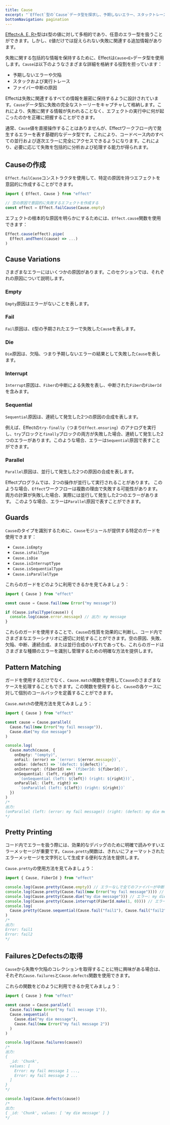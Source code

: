 ```yaml
---
title: Cause
excerpt: "`Effect`型の`Cause`データ型を探求し、予期しないエラー、スタックトレース、ファイバー中断の原因など、失敗に関する包括的な情報を格納します。`Cause`がどのようにして失敗情報を失わずに保持し、コードベースでの正確なエラー分析と処理のための完全なストーリーを提供するかを学びます。`Effect`ワークフロー内のさまざまなエラーシナリオを表すEmpty、Fail、Die、Interrupt、Sequential、Parallelなどのさまざまな原因を発見します。"
bottomNavigation: pagination
---
```


[Effect&lt;A, E, R&gt;](../../guides/essentials/the-effect-type)型は`E`型の値に対して多相的であり、任意のエラー型を扱うことができます。しかし、`E`値だけでは捉えられない失敗に関連する追加情報があります。

失敗に関する包括的な情報を保持するために、Effectは`Cause<E>`データ型を使用します。`Cause`は以下のようなさまざまな詳細を格納する役割を担っています：

- 予期しないエラーや欠陥
- スタックおよび実行トレース
- ファイバー中断の原因

Effectは失敗に関連するすべての情報を厳密に保持するように設計されています。`Cause`データ型に失敗の完全なストーリーをキャプチャして格納します。これにより、失敗に関する情報が失われることなく、エフェクトの実行中に何が起こったのかを正確に把握することができます。

通常、`Cause`値を直接操作することはありませんが、Effectワークフロー内で発生するエラーを表す基礎的なデータ型です。これにより、コードベース内のすべての並行および逐次エラーに完全にアクセスできるようになります。これにより、必要に応じて失敗を包括的に分析および処理する能力が得られます。

## Causeの作成

`Effect.failCause`コンストラクタを使用して、特定の原因を持つエフェクトを意図的に作成することができます。

```ts twoslash
import { Effect, Cause } from "effect"

// 空の原因で意図的に失敗するエフェクトを作成する
const effect = Effect.failCause(Cause.empty)
```

エフェクトの根本的な原因を明らかにするためには、`Effect.cause`関数を使用できます：

```ts
Effect.cause(effect).pipe(
  Effect.andThen((cause) => ...)
)
```

## Cause Variations

さまざまなエラーにはいくつかの原因があります。このセクションでは、それぞれの原因について説明します。

### Empty

`Empty`原因はエラーがないことを表します。

### Fail

`Fail`原因は、`E`型の予期されたエラーで失敗した`Cause`を表します。

### Die

`Die`原因は、欠陥、つまり予期しないエラーの結果として失敗した`Cause`を表します。

### Interrupt

`Interrupt`原因は、`Fiber`の中断による失敗を表し、中断された`Fiber`の`FiberId`を含みます。

### Sequential

`Sequential`原因は、連続して発生した2つの原因の合成を表します。

例えば、Effectの`try-finally`（つまり`Effect.ensuring`）のアナログを実行し、`try`ブロックと`finally`ブロックの両方が失敗した場合、連続して発生した2つのエラーがあります。このような場合、エラーは`Sequential`原因で表すことができます。

### Parallel

`Parallel`原因は、並行して発生した2つの原因の合成を表します。

Effectプログラムでは、2つの操作が並行して実行されることがあります。
このような場合、`Effect`ワークフローは複数の理由で失敗する可能性があります。
両方の計算が失敗した場合、実際には並行して発生した2つのエラーがあります。
このような場合、エラーは`Parallel`原因で表すことができます。

## Guards

`Cause`のタイプを識別するために、`Cause`モジュールが提供する特定のガードを使用できます：

- `Cause.isEmpty`
- `Cause.isFailType`
- `Cause.isDie`
- `Cause.isInterruptType`
- `Cause.isSequentialType`
- `Cause.isParallelType`

これらのガードをどのように利用できるかを見てみましょう：

```ts twoslash
import { Cause } from "effect"

const cause = Cause.fail(new Error("my message"))

if (Cause.isFailType(cause)) {
  console.log(cause.error.message) // 出力: my message
}
```

これらのガードを使用することで、`Cause`の性質を効果的に判断し、コード内でさまざまなエラーシナリオに適切に対処することができます。空の原因、失敗、欠陥、中断、連続合成、または並行合成のいずれであっても、これらのガードはさまざまな種類のエラーを識別し管理するための明確な方法を提供します。

## Pattern Matching

ガードを使用するだけでなく、`Cause.match`関数を使用して`Cause`のさまざまなケースを処理することもできます。この関数を使用すると、`Cause`の各ケースに対して個別のコールバックを定義することができます。

`Cause.match`の使用方法を見てみましょう：

```ts twoslash
import { Cause } from "effect"

const cause = Cause.parallel(
  Cause.fail(new Error("my fail message")),
  Cause.die("my die message")
)

console.log(
  Cause.match(cause, {
    onEmpty: "(empty)",
    onFail: (error) => `(error: ${error.message})`,
    onDie: (defect) => `(defect: ${defect})`,
    onInterrupt: (fiberId) => `(fiberId: ${fiberId})`,
    onSequential: (left, right) =>
      `(onSequential (left: ${left}) (right: ${right}))`,
    onParallel: (left, right) =>
      `(onParallel (left: ${left}) (right: ${right})`
  })
)
/*
出力:
(onParallel (left: (error: my fail message)) (right: (defect: my die message))
*/
```

## Pretty Printing

コード内でエラーを扱う際には、効果的なデバッグのために明確で読みやすいエラーメッセージが重要です。`Cause.pretty`関数は、きれいにフォーマットされたエラーメッセージを文字列として生成する便利な方法を提供します。

`Cause.pretty`の使用方法を見てみましょう：

```ts twoslash
import { Cause, FiberId } from "effect"

console.log(Cause.pretty(Cause.empty)) // エラーなしで全てのファイバーが中断されました。
console.log(Cause.pretty(Cause.fail(new Error("my fail message")))) // エラー: my fail message
console.log(Cause.pretty(Cause.die("my die message"))) // エラー: my die message
console.log(Cause.pretty(Cause.interrupt(FiberId.make(1, 0)))) // エラーなしで全てのファイバーが中断されました。
console.log(
  Cause.pretty(Cause.sequential(Cause.fail("fail1"), Cause.fail("fail2")))
)
/*
出力:
Error: fail1
Error: fail2
*/
```

## FailuresとDefectsの取得

`Cause`から失敗や欠陥のコレクションを取得することに特に興味がある場合は、それぞれ`Cause.failures`と`Cause.defects`関数を使用できます。

これらの関数をどのように利用できるか見てみましょう：

```ts twoslash
import { Cause } from "effect"

const cause = Cause.parallel(
  Cause.fail(new Error("my fail message 1")),
  Cause.sequential(
    Cause.die("my die message"),
    Cause.fail(new Error("my fail message 2"))
  )
)

console.log(Cause.failures(cause))
/*
出力:
{
  _id: 'Chunk',
  values: [
    Error: my fail message 1 ...,
    Error: my fail message 2 ...
  ]
}
*/

console.log(Cause.defects(cause))
/*
出力:
{ _id: 'Chunk', values: [ 'my die message' ] }
*/
```
